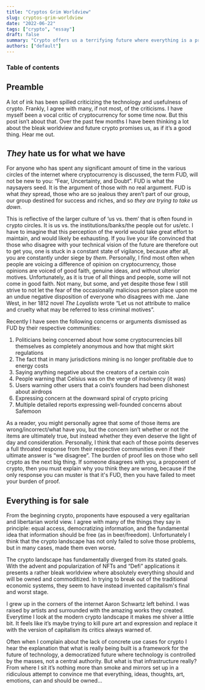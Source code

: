 ```yaml
---
title: "Cryptos Grim Worldview"
slug: cryptos-grim-worldview
date: "2022-06-22"
tags: ["crypto", "essay"]
draft: false
summary: "Crypto offers us a terrifying future where everything is a product, and everyone is the enemy."
authors: ["default"]
---
```



### Table of contents

## Preamble

A lot of ink has been spilled criticizing the technology and usefulness of crypto. Frankly, I agree with many, if not most, of the criticisms. I have myself been a vocal critic of cryptocurrency for some time now. But this post isn’t about that. Over the past few months I have been thinking a lot about the bleak worldview and future crypto promises us, as if it’s a good thing. Hear me out.

## _They_ hate us for what we have

For anyone who has spent any significant amount of time in the various circles of the internet where cryptocurrency is discussed, the term FUD, will not be new to you: “Fear, Uncertainty, and Doubt”. FUD is what the naysayers seed. It is the argument of those with no real argument. FUD is what _they_ spread, those who are so jealous they aren’t part of our group, our group destined for success and riches, and so _they are trying to take us down_.

This is reflective of the larger culture of ‘us vs. them’ that is often found in crypto circles. It is us vs. the institutions/banks/the people out for us/etc. I have to imagine that this perception of the world would take great effort to maintain, and would likely be exhausting. If you live your life convinced that those who disagree with your technical vision of the future are therefore out to get you, one is stuck in a constant state of vigilance, because after all, you are constantly under siege by _them_. Personally, I find most often when people are voicing a difference of opinion on cryptocurrency, those opinions are voiced of good faith, genuine ideas, and without ulterior motives. Unfortunately, as it is true of all things and people, some will not come in good faith. Not many, but some, and yet despite those few I still strive to not let the fear of the occasionally malicious person place upon me an undue negative disposition of everyone who disagrees with me. Jane West, in her 1812 novel _The Loyalists_ wrote “Let us not attribute to malice and cruelty what may be referred to less criminal motives”.

Recently I have seen the following concerns or arguments dismissed as FUD by their respective communities:

1. Politicians being concerned about how some cryptocurrencies bill themselves as completely anonymous and how that might skirt regulations
2. The fact that in many jurisdictions mining is no longer profitable due to energy costs
3. Saying anything negative about the creators of a certain coin
4. People warning that Celsius was on the verge of insolvency (it was)
5. Users warning other users that a coin’s founders had been dishonest about airdrops
6. Expressing concern at the downward spiral of crypto pricing
7. Multiple detailed reports expressing well-founded concerns about Safemoon

As a reader, you might personally agree that some of those items are wrong/incorrect/what have you, but the concern isn’t whether or not the items are ultimately true, but instead whether they even deserve the light of day and consideration. Personally, I think that each of those points deserves a full throated response from their respective communities even if their ultimate answer is “we disagree”. The burden of proof lies on those who sell crypto as the next big thing. If someone disagrees with you, a proponent of crypto, then you must explain why you think they are wrong, because if the only response you can muster is that it's FUD, then you have failed to meet your burden of proof.

## Everything is for sale

From the beginning crypto, proponents have espoused a very egalitarian and libertarian world view. I agree with many of the things they say in principle: equal access, democratizing information, and the fundamental idea that information should be free (as in beer/freedom). Unfortunately I think that the crypto landscape has not only failed to solve those problems, but in many cases, made them even worse.

The crypto landscape has fundamentally diverged from its stated goals. With the advent and popularization of NFTs and “Defi” applications it presents a rather bleak worldview where absolutely everything should and will be owned and commoditized. In trying to break out of the traditional economic systems, they seem to have instead invented capitalism's final and worst stage.

I grew up in the corners of the internet Aaron Schwartz left behind. I was raised by artists and surrounded with the amazing works they created. Everytime I look at the modern crypto landscape it makes me shiver a little bit. It feels like it’s maybe trying to kill pure art and expression and replace it with the version of capitalism its critics always warned of.

Often when I complain about the lack of concrete use cases for crypto I hear the explanation that what is really being built is a framework for the future of technology, a democratized future where technology is controlled by the masses, not a central authority. But what is that infrastructure really? From where I sit it’s nothing more than smoke and mirrors set up in a ridiculous attempt to convince me that everything, ideas, thoughts, art, emotions, can and should be owned…

<BlogNewsletterForm title="Subscribe to my (very unintrusive) newsletter!" />
